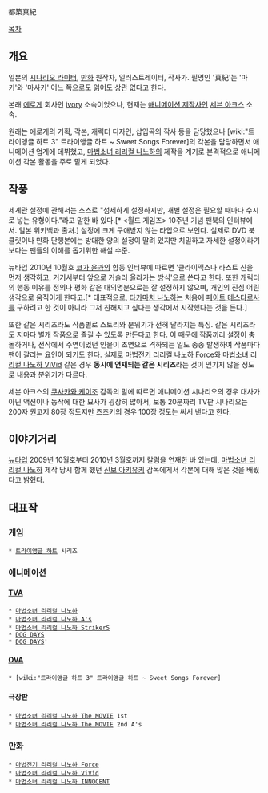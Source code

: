 都築真紀

[[목차]]

== 개요 ==
일본의 [[시나리오 라이터]], [[만화]] 원작자, 일러스트레이터, 작사가. 필명인 '真紀'는 '마키'와 '마사키' 어느 쪽으로도 읽어도 상관 없다고 한다.

본래 [[에로게]] 회사인 [[ivory]] 소속이었으나, 현재는 [[애니메이션 제작사]]인 [[세븐 아크스]] 소속.

원래는 에로게의 기획, 각본, 캐릭터 디자인, 삽입곡의 작사 등을 담당했으나 [wiki:"트라이앵글 하트 3" 트라이앵글 하트 ~ Sweet Songs Forever]의 각본을 담당하면서 애니메이션 업계에 데뷔했고, [[마법소녀 리리컬 나노하]]의 제작을 계기로 본격적으로 애니메이션 각본 활동을 주로 맡게 되었다.

== 작풍 ==
세계관 설정에 관해서는 스스로 "섬세하게 설정하지만, 개별 설정은 필요할 때마다 수시로 넣는 유형이다."라고 말한 바 있다.[* <월드 게임즈> 10주년 기념 팬북의 인터뷰에서. 일본 위키백과 출처.] 설정에 크게 구애받지 않는 타입으로 보인다. 실제로 DVD 북클릿이나 만화 단행본에는 방대한 양의 설정이 딸려 있지만 치밀하고 자세한 설정이라기보다는 팬들의 이해를 돕기위한 해설 수준.

뉴타입 2010년 10월호 [[코가 윤]]과의 합동 인터뷰에 따르면 '클라이맥스나 라스트 신을 먼저 생각하고, 거기서부터 앞으로 거슬러 올라가는 방식'으로 쓴다고 한다. 또한 캐릭터의 행동 이유를 정의나 평화 같은 대의명분으로는 잘 설정하지 않으며, 개인의 진심 어린 생각으로 움직이게 한다고.[* 대표적으로, [[타카마치 나노하]]는 처음에 [[페이트 테스타로사]]를 구하려고 한 것이 아니라 그저 친해지고 싶다는 생각에서 시작했다는 것을 든다.]

또한 같은 시리즈라도 작품별로 스토리와 분위기가 전혀 달라지는 특징. 같은 시리즈라도 저마다 별개 작품으로 즐길 수 있도록 만든다고 한다. 이 때문에 작품끼리 설정이 충돌하거나, 전작에서 주연이었던 인물이 조연으로 격하되는 일도 종종 발생하여 작품마다 팬이 갈리는 요인이 되기도 한다. 실제로 [[마법전기 리리컬 나노하 Force]]와 [[마법소녀 리리컬 나노하 ViVid]] 같은 경우 '''동시에 연재되는 같은 시리즈'''라는 것이 믿기지 않을 정도로 내용과 분위기가 다르다.

세븐 아크스의 [[쿠사카와 케이조]] 감독의 말에 따르면 애니메이션 시나리오의 경우 대사가 아닌 액션이나 동작에 대한 묘사가 굉장히 많아서, 보통 20분짜리 TV판 시나리오는 200자 원고지 80장 정도지만 츠즈키의 경우 100장 정도는 써서 낸다고 한다.


== 이야기거리 ==
[[뉴타입]] 2009년 10월호부터 2010년 3월호까지 칼럼을 연재한 바 있는데, [[마법소녀 리리컬 나노하]] 제작 당시 함께 했던 [[신보 아키유키]] 감독에게서 각본에 대해 많은 것을 배웠다고 밝혔다.

== 대표작 ==
=== 게임 ===
 * [[트라이앵글 하트]] 시리즈

=== 애니메이션 ===
==== [[TVA]] ====
 * [[마법소녀 리리컬 나노하]]
 * [[마법소녀 리리컬 나노하 A's]]
 * [[마법소녀 리리컬 나노하 StrikerS]]
 * [[DOG DAYS]]
 * [[DOG DAYS]]'

==== [[OVA]] ====
 * [wiki:"트라이앵글 하트 3" 트라이앵글 하트 ~ Sweet Songs Forever]

==== 극장판 ====
 * [[마법소녀 리리컬 나노하 The MOVIE]] 1st
 * [[마법소녀 리리컬 나노하 The MOVIE]] 2nd A's

=== 만화 ===
 * [[마법전기 리리컬 나노하 Force]]
 * [[마법소녀 리리컬 나노하 ViVid]]
 * [[마법소녀 리리컬 나노하 INNOCENT]]
